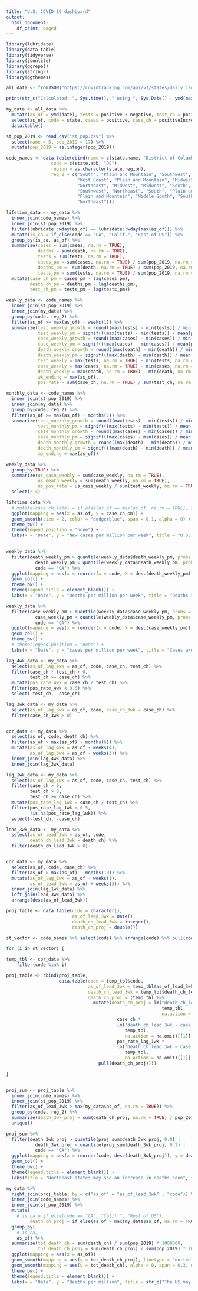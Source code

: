 ```yaml
---
title: "U.S. COVID-19 dashboard"
output:
  html_document:
    df_print: paged
---
```




```r

library(lubridate)
library(data.table)
library(tidyverse)
library(jsonlite)
library(ggrepel)
library(stringr)
library(ggthemes)

```


```r
all_data <- fromJSON("https://covidtracking.com/api/v1/states/daily.json") %>% as.data.table()
```


```r
print(str_c("Calculated: ", Sys.time(), " using ", Sys.Date() - ymd(max(all_data[,date])), "-day-old state public health data from ", ymd(max(all_data[,date]))))
```


```r
my_data <- all_data %>% 
  mutate(as_of = ymd(date), tests = positive + negative, test_ch = positiveIncrease + negativeIncrease) %>% 
  select(as_of, code = state, cases = positive, case_ch = positiveIncrease, death, death_ch = deathIncrease, tests, test_ch) %>% 
  data.table()
```


```r
st_pop_2019 <- read_csv("st_pop.csv") %>% 
  select(name = 5, pop_2019 = 17) %>% 
  mutate(pop_2019 = as.integer(pop_2019))
```


```r
code_names <- data.table(cbind(name = c(state.name, "District of Columbia"),
                 code = c(state.abb, "DC"),
                 region = as.character(state.region),
                 reg_2 = c("South", "Plain and Mountain", "Southwest", "Middle South", "West Coast", "Southwest", "Northeast", "Northeast", "South", "South",
                           "West Coast", "Plain and Mountain", "Midwest", "Midwest", "Midwest", "Plain and Mountain", "Middle South", "South", "Northeast", "Northeast",
                           "Northeast", "Midwest", "Midwest", "South", "Midwest", "Plain and Mountain", "Plain and Mountain", "Southwest", "Northeast", "Northeast",
                           "Southwest", "Northeast", "South", "Plain and Mountain", "Midwest", "Plain and Mountain", "West Coast", "Northeast", "Northeast", "South",
                           "Plain and Mountain", "Middle South", "Southwest", "Plain and Mountain", "Northeast", "South", "West Coast", "Middle South", "Midwest", "Plain and Mountain",
                           "Northeast")))
```


```r
lifetime_data <- my_data %>% 
  inner_join(code_names) %>% 
  inner_join(st_pop_2019) %>% 
  filter(lubridate::wday(as_of) == lubridate::wday(max(as_of))) %>%
  mutate(is_ca = if_else(code == "CA", "Calif.", "Rest of US")) %>% 
  group_by(is_ca, as_of) %>% 
  summarize(cases = sum(cases, na.rm = TRUE),
            deaths = sum(death, na.rm = TRUE),
            tests = sum(tests, na.rm = TRUE),
            cases_pm = sum(cases, na.rm = TRUE) / sum(pop_2019, na.rm = TRUE) * 1000000,
            deaths_pm =  sum(death, na.rm = TRUE) / sum(pop_2019, na.rm = TRUE) * 1000000,
            tests_pm = sum(tests, na.rm = TRUE) / sum(pop_2019, na.rm = TRUE) * 1000000) %>% 
  mutate(case_ch_pm = cases_pm - lag(cases_pm),
         death_ch_pm = deaths_pm - lag(deaths_pm),
         test_ch_pm = tests_pm - lag(tests_pm))
```



```r
weekly_data <- code_names %>% 
  inner_join(st_pop_2019) %>% 
  inner_join(my_data) %>% 
  group_by(code, reg_2) %>%  
  filter(as_of >= max(as_of) - weeks(1)) %>%
  summarize(test_weekly_growth = round((max(tests) - min(tests)) / min(tests), 2),
            test_weekly_pm = signif(((max(tests) - min(tests)) / mean(pop_2019) * 1000000), 3),
            case_weekly_growth = round((max(cases) - min(cases)) / min(cases), 2),
            case_weekly_pm = signif(((max(cases) - min(cases)) / mean(pop_2019) * 1000000), 3),
            death_weekly_growth = round((max(death) - min(death)) / min(death), 2),
            death_weekly_pm = signif(((max(death) - min(death)) / mean(pop_2019) * 1000000), 3),
            test_weekly = max(tests, na.rm = TRUE) - min(tests, na.rm = TRUE),
            case_weekly = max(cases, na.rm = TRUE) - min(cases, na.rm = TRUE),
            death_weekly = max(death, na.rm = TRUE) - min(death, na.rm = TRUE),
            wk_ending = max(as_of),
            pos_rate = sum(case_ch, na.rm = TRUE) / sum(test_ch, na.rm = TRUE))
```


```r
monthly_data <- code_names %>% 
  inner_join(st_pop_2019) %>% 
  inner_join(my_data) %>% 
  group_by(code, reg_2) %>%  
  filter(as_of >= max(as_of) - months(1)) %>%
  summarize(test_monthly_growth = round((max(tests) - min(tests)) / min(tests), 2),
            test_monthly_pm = signif(((max(tests) - min(tests)) / mean(pop_2019) * 1000000), 3),
            case_monthly_growth = round((max(cases) - min(cases)) / min(cases), 2),
            case_monthly_pm = signif(((max(cases) - min(cases)) / mean(pop_2019) * 1000000), 3),
            death_monthly_growth = round((max(death) - min(death)) / min(death), 2),
            death_monthly_pm = signif(((max(death) - min(death)) / mean(pop_2019) * 1000000), 3),
            mo_ending = max(as_of))
```


```r
weekly_data %>%
  group_by(TRUE) %>% 
  summarize(us_case_weekly = sum(case_weekly, na.rm = TRUE),
            us_death_weekly = sum(death_weekly, na.rm = TRUE),
            us_pos_rate = us_case_weekly / sum(test_weekly, na.rm = TRUE)) %>% 
  select(2:4)
```



```r
lifetime_data %>% 
  # mutate(case_ch_label = if_else(as_of == max(as_of, na.rm = TRUE), is_ca, NULL)) %>% 
  ggplot(mapping = aes(x = as_of, y = case_ch_pm)) +
  geom_smooth(size = 2, color = "dodgerblue", span = 0.1, alpha = 0) +
  theme_bw() +
  theme(legend.position = "none") +
  labs(x = "Date", y = "New cases per million per week", title = "U.S. cases are 200% higher than they've ever been", subtitle = str_c("Through ", max(lifetime_data$as_of)))
  
```


```r
weekly_data %>% 
  filter(death_weekly_pm > quantile(weekly_data$death_weekly_pm, probs = 0.8, na.rm = TRUE) |
           death_weekly_pm < quantile(weekly_data$death_weekly_pm, probs = 0.2, na.rm = TRUE) |
           code == "CA") %>%
  ggplot(mapping = aes(x = reorder(x = code, X = desc(death_weekly_pm)), y = death_weekly_pm, fill = reg_2)) +
  geom_col() +
  theme_bw() +
  theme(legend.title = element_blank()) +
  labs(x = "Date", y = "Deaths per million per week", title = "Deaths remain high in plains states", subtitle = str_c("Week ending ", max(weekly_data$wk_ending)))
```

```r
weekly_data %>% 
  filter(case_weekly_pm > quantile(weekly_data$case_weekly_pm, probs = 0.8, na.rm = TRUE) |
           case_weekly_pm < quantile(weekly_data$case_weekly_pm, probs = 0.2, na.rm = TRUE) |
           code == "CA") %>%
  ggplot(mapping = aes(x = reorder(x = code, X = desc(case_weekly_pm)), y = case_weekly_pm, fill = reg_2)) +
  geom_col() +
  theme_bw() +
  # theme(legend.position = "none") +
  labs(x = "Date", y = "cases per million per week", title = "Cases are high in a diverse group of states", subtitle = str_c("Week ending ", max(weekly_data$wk_ending)))

```



```r
lag_4wk_data <- my_data %>%
  select(as_of_lag_4wk = as_of, code, case_ch, test_ch) %>%
  filter(case_ch * test_ch > 0,
         test_ch >= case_ch) %>% 
  mutate(pos_rate_4wk = case_ch / test_ch) %>% 
  filter(pos_rate_4wk < 0.5) %>% 
  select(-test_ch, -case_ch)

lag_3wk_data <- my_data %>%
  select(as_of_lag_3wk = as_of, code, case_ch_3wk = case_ch) %>%
  filter(case_ch_3wk > 0) 


cor_data <- my_data %>%
  select(as_of, code, death_ch) %>% 
  filter(as_of > max(as_of) - months(6)) %>% 
  mutate(as_of_lag_4wk = as_of - weeks(4),
         as_of_lag_3wk = as_of - weeks(3)) %>%
  inner_join(lag_4wk_data) %>% 
  inner_join(lag_3wk_data)
```


```r
lag_1wk_data <- my_data %>%
  select(as_of_lag_1wk = as_of, code, case_ch, test_ch) %>%
  filter(case_ch > 0,
         test_ch > 0,
         test_ch >= case_ch) %>% 
  mutate(pos_rate_lag_1wk = case_ch / test_ch) %>% 
  filter(pos_rate_lag_1wk < 0.5,
         !is.na(pos_rate_lag_1wk)) %>% 
  select(-test_ch, -case_ch)

lead_3wk_data <- my_data %>%
  select(as_of_lead_3wk = as_of, code,
         death_ch_lead_3wk = death_ch) %>%
  filter(death_ch_lead_3wk > 0)


cor_data <- my_data %>%
  select(as_of, code, case_ch) %>% 
  filter(as_of > max(as_of) - months(10)) %>% 
  mutate(as_of_lag_1wk = as_of - weeks(1),
         as_of_lead_3wk = as_of + weeks(3)) %>%
  inner_join(lag_1wk_data) %>% 
  left_join(lead_3wk_data) %>% 
  arrange(desc(as_of_lead_3wk))


```



```r

proj_table <- data.table(code = character(),
                         as_of_lead_3wk = Date(),
                         death_ch_lead_3wk = integer(),
                         death_ch_proj = double())

st_vector <- code_names %>% select(code) %>% arrange(code) %>% pull(code)

for (i in st_vector) {

temp_tbl <- cor_data %>%
    filter(code %in% i)

proj_table <- rbind(proj_table,
                    data.table(code = temp_tbl$code,
                               as_of_lead_3wk = temp_tbl$as_of_lead_3wk,
                               death_ch_lead_3wk = temp_tbl$death_ch_lead_3wk,
                               death_ch_proj = (temp_tbl %>%
                                 mutate(death_ch_proj = lm("death_ch_lead_3wk ~ case_ch + pos_rate_lag_1wk",
                                                           temp_tbl,
                                                           na.action = na.omit)[[1]][[1]] +
                                          case_ch *
                                          lm("death_ch_lead_3wk ~ case_ch + pos_rate_lag_1wk",
                                             temp_tbl,
                                             na.action = na.omit)[[1]][[2]] +
                                          pos_rate_lag_1wk *
                                          lm("death_ch_lead_3wk ~ case_ch + pos_rate_lag_1wk",
                                             temp_tbl,
                                             na.action = na.omit)[[1]][[3]]) %>% 
                                   pull(death_ch_proj))))

}
  
```


```r
proj_sum <- proj_table %>% 
  inner_join(code_names) %>% 
  inner_join(st_pop_2019) %>% 
  filter(as_of_lead_3wk > max(my_data$as_of, na.rm = TRUE)) %>% 
  group_by(code, reg_2) %>% 
  summarize(death_3wk_proj = sum(death_ch_proj, na.rm = TRUE) / pop_2019 * 1000000) %>% 
  unique()
```

```r
proj_sum %>%
  filter(death_3wk_proj > quantile(proj_sum$death_3wk_proj, 0.8) |
           death_3wk_proj < quantile(proj_sum$death_3wk_proj, 0.2) |
           code == "CA") %>% 
  ggplot(mapping = aes(x = reorder(code, desc(death_3wk_proj)), y = death_3wk_proj, fill = reg_2)) +
  geom_col() +
  theme_bw() +
  theme(legend.title = element_blank()) +
  labs(title = "Northeast states may see an increase in deaths soon", subtitle = str_c("Projected deaths for three weeks starting ", max(my_data$as_of, na.rm = TRUE) + days(1)), x = NULL, y = "Projected deaths per million the next 3 weeks")
```

```r
my_data %>% 
  right_join(proj_table, by = c("as_of" = "as_of_lead_3wk" , "code")) %>% 
  inner_join(code_names) %>% 
  inner_join(st_pop_2019) %>% 
  mutate(
    # is_ca = if_else(code == "CA", "Calif.", "Rest of US"),
         death_ch_proj = if_else(as_of > max(my_data$as_of, na.rm = TRUE), death_ch_proj, as.double(death_ch))) %>% 
  group_by(
    # is_ca, 
    as_of) %>% 
  summarize(tot_death_ch = sum(death_ch) / sum(pop_2019) * 1000000,
            tot_death_ch_proj = sum(death_ch_proj) / sum(pop_2019) * 1000000) %>% 
  ggplot(mapping = aes(x = as_of)) +
  geom_smooth(mapping = aes(y = tot_death_ch_proj), linetype = "dotted", alpha = 0, span = 0.3, na.rm = TRUE) +
  geom_smooth(mapping = aes(y = tot_death_ch), alpha = 0, span = 0.3, na.rm = TRUE) +
  theme_bw() +
  theme(legend.title = element_blank()) +
  labs(x = "Date", y = "Deaths per million", title = str_c("The US may experience ", signif(sum(proj_table[as_of_lead_3wk > max(my_data$as_of, na.rm = TRUE), "death_ch_proj"]), 2), " deaths by ", max(my_data$as_of, na.rm = TRUE) + weeks(3)))
  
```

